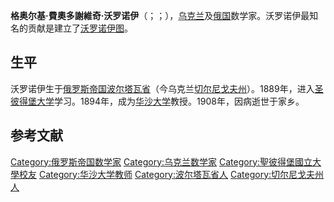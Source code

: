 {{Infobox scientist
|name              = 格奧爾基·沃羅諾伊
|image             = Georgy Voronoy.jpg
|birth_name        = 格奥尔基·費奧多謝維奇·沃罗诺伊
|other_names       =  
|birth_date        = {{birth date|1868|04|28|df=y}}
|birth_place       = [[俄羅斯帝國|俄羅斯帝國]][[波爾塔瓦|波爾塔瓦]][[皮里亞京|皮里亞京]]（現[[烏克蘭|烏克蘭]]）
|death_date        = {{death date and age|1908|11|20|1868|04|28|df=y}}
|death_place       = [[波蘭會議王國|波蘭會議王國]][[華沙|華沙]]
|citizenship       = 
|fields            = [[連分數|連分數]]
|workplaces        = [[華沙大學|華沙大學]]
|alma_mater        = [[聖彼得堡國立大學|聖彼得堡國立大學]]
|doctoral_advisor  = [[安德烈·马尔可夫|安德烈·马尔可夫]]
|doctoral_students = [[瓦茨瓦夫·謝爾賓斯基|瓦茨瓦夫·謝爾賓斯基]]<br />{{link-en|鮑里斯·德勞內|Boris Delaunay}}
|known_for         = [[沃羅諾伊圖|沃羅諾伊圖]]<br/>{{link-en|勞埃德算法|Voronoi iteration|沃羅諾伊迭代}}
}}
'''格奥尔基·費奧多謝維奇·沃罗诺伊'''（{{lang-uk|Георгій Феодосійович Вороний}}；{{lang-ru|Гео́ргий Феодо́сьевич Вороно́й}}；{{bd|1868年|4月28日|1908年|11月20日|}}），[[乌克兰|乌克兰]]及[[俄国|俄国]]数学家。沃罗诺伊最知名的贡献是建立了[[沃罗诺伊图|沃罗诺伊图]]。

== 生平 ==
沃罗诺伊生于[[俄罗斯帝国|俄罗斯帝国]][[波尔塔瓦省|波尔塔瓦省]]（今乌克兰[[切尔尼戈夫州|切尔尼戈夫州]]）。1889年，进入[[圣彼得堡大学|圣彼得堡大学]]学习。1894年，成为[[华沙大学|华沙大学]]教授。1908年，因病逝世于家乡。

==参考文献==
{{reflist}}

{{Authority control}}
[[Category:俄罗斯帝国数学家|Category:俄罗斯帝国数学家]]
[[Category:乌克兰数学家|Category:乌克兰数学家]]
[[Category:聖彼得堡國立大學校友|Category:聖彼得堡國立大學校友]]
[[Category:华沙大学教师|Category:华沙大学教师]]
[[Category:波尔塔瓦省人|Category:波尔塔瓦省人]]
[[Category:切尔尼戈夫州人|Category:切尔尼戈夫州人]]